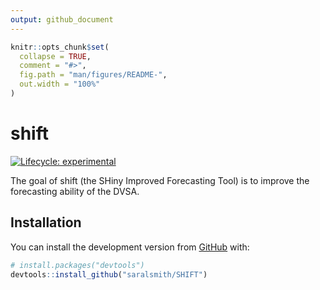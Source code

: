 ```yaml
---
output: github_document
---
```


<!-- README.md is generated from README.Rmd. Please edit that file -->

```r
knitr::opts_chunk$set(
  collapse = TRUE,
  comment = "#>",
  fig.path = "man/figures/README-",
  out.width = "100%"
)
```

# shift

<!-- badges: start -->
[![Lifecycle: experimental](https://img.shields.io/badge/lifecycle-experimental-orange.svg)](https://www.tidyverse.org/lifecycle/#experimental)
<!-- badges: end -->

The goal of shift (the SHiny Improved Forecasting Tool) is to improve the forecasting ability of the DVSA.

## Installation

You can install the development version from [GitHub](https://github.com/) with:

``` r
# install.packages("devtools")
devtools::install_github("saralsmith/SHIFT")
```
